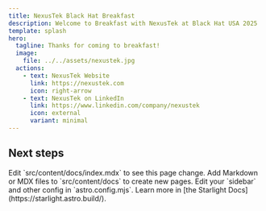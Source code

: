 ```yaml
---
title: NexusTek Black Hat Breakfast
description: Welcome to Breakfast with NexusTek at Black Hat USA 2025
template: splash
hero:
  tagline: Thanks for coming to breakfast!
  image:
    file: ../../assets/nexustek.jpg
  actions:
    - text: NexusTek Website
      link: https://nexustek.com
      icon: right-arrow
    - text: NexusTek on LinkedIn
      link: https://www.linkedin.com/company/nexustek
      icon: external
      variant: minimal
---
```



## Next steps

<CardGrid stagger>
	<Card title="Update content" icon="pencil">
		Edit `src/content/docs/index.mdx` to see this page change.
	</Card>
	<Card title="Add new content" icon="add-document">
		Add Markdown or MDX files to `src/content/docs` to create new pages.
	</Card>
	<Card title="Configure your site" icon="setting">
		Edit your `sidebar` and other config in `astro.config.mjs`.
	</Card>
	<Card title="Read the docs" icon="open-book">
		Learn more in [the Starlight Docs](https://starlight.astro.build/).
	</Card>
</CardGrid>
